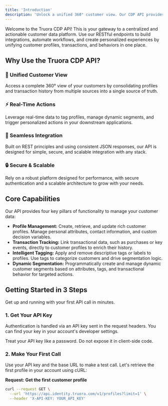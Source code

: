 ```yaml
---
title: 'Introduction'
description: 'Unlock a unified 360° customer view. Our CDP API provides the tools to programmatically manage profiles, segments, and transactions for powerful, data-driven applications.'
---
```


Welcome to the Truora CDP API! This is your gateway to a centralized and actionable customer data platform. Use our RESTful endpoints to build integrations, automate workflows, and create personalized experiences by unifying customer profiles, transactions, and behaviors in one place.

## Why Use the Truora CDP API?

### 🎯 Unified Customer View
Access a complete 360° view of your customers by consolidating profiles and transaction history from multiple sources into a single source of truth.

### ⚡ Real-Time Actions
Leverage real-time data to tag profiles, manage dynamic segments, and trigger personalized actions in your downstream applications.

### 🔗 Seamless Integration
Built on REST principles and using consistent JSON responses, our API is designed for simple, secure, and scalable integration with any stack.

### 🔒 Secure & Scalable
Rely on a robust platform designed for performance, with secure authentication and a scalable architecture to grow with your needs.

## Core Capabilities

Our API provides four key pillars of functionality to manage your customer data:

- **Profile Management:** Create, retrieve, and update rich customer profiles. Manage personal attributes, contact information, and custom decision variables.
- **Transaction Tracking:** Link transactional data, such as purchases or key events, directly to customer profiles to enrich their history.
- **Intelligent Tagging:** Apply and remove descriptive tags or labels to profiles. Use tags to categorize customers and drive segmentation logic.
- **Dynamic Segmentation:** Programmatically create and manage dynamic customer segments based on attributes, tags, and transactional behavior for targeted actions.

## Getting Started in 3 Steps

Get up and running with your first API call in minutes.

### 1. Get Your API Key
Authentication is handled via an API key sent in the request headers. You can find your key in your account's developer settings.

<Warning>
 Treat your API key like a password. Do not expose it in client-side code.
</Warning>

### 2. Make Your First Call
Use your API key and the base URL to make a test call. Let's retrieve the first profile in your account using cURL:

**Request: Get the first customer profile**

```bash
curl --request GET \
  --url 'https://api.identity.truora.com/v1/profiles?limit=1' \
  --header 'X-API-KEY: YOUR_API_KEY'
```